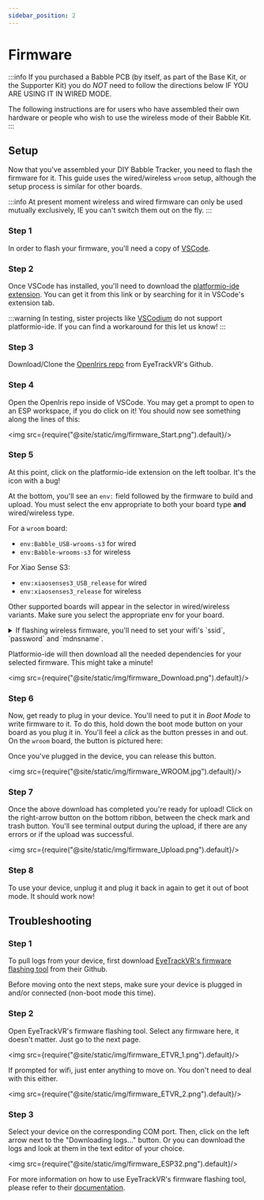 ```yaml
---
sidebar_position: 2
---
```


# Firmware

:::info
If you purchased a Babble PCB (by itself, as part of the Base Kit, or the Supporter Kit) you do *NOT* need to follow the directions below IF YOU ARE USING IT IN WIRED MODE.

The following instructions are for users who have assembled their own hardware or people who wish to use the wireless mode of their Babble Kit.
:::

## Setup

Now that you've assembled your DIY Babble Tracker, you need to flash the firmware for it. This guide uses the wired/wireless `wroom` setup, although the setup process is similar for other boards.

:::info
At present moment wireless and wired firmware can only be used mutually exclusively, IE you can't switch them out on the fly.
:::

### Step 1
In order to flash your firmware, you'll need a copy of [VSCode](https://code.visualstudio.com/).

### Step 2
Once VSCode has installed, you'll need to download the [platformio-ide extension](https://platformio.org/install/ide?install=vscode). You can get it from this link or by searching for it in VSCode's extension tab.

:::warning
In testing, sister projects like [VSCodium](https://vscodium.com/) do not support platformio-ide. If you can find a workaround for this let us know!
:::

### Step 3
Download/Clone the [OpenIrirs repo](https://github.com/EyeTrackVR/OpenIris) from EyeTrackVR's Github.

### Step 4
Open the OpenIris repo inside of VSCode. You may get a prompt to open to an ESP workspace, if you do click on it!
You should now see something along the lines of this:

<img src={require("@site/static/img/firmware_Start.png").default}/>

### Step 5
At this point, click on the platformio-ide extension on the left toolbar. It's the icon with a bug!

At the bottom, you'll see an `env:` field followed by the firmware to build and upload. You must select the env appropriate to both your board type **and** wired/wireless type.

For a `wroom` board:
- `env:Babble_USB-wrooms-s3` for wired
- `env:Babble-wrooms-s3` for wireless

For Xiao Sense S3:
- `env:xiaosenses3_USB_release` for wired
- `env:xiaosenses3_release` for wireless

Other supported boards will appear in the selector in wired/wireless variants. Make sure you select the appropriate env for your board. 

<details>
  <summary>If flashing wireless firmware, you'll need to set your wifi's `ssid`, `password` and `mdnsname`.</summary>

  You can change these under the `user_config.ini` file.

  <div style={{
    width: '90%',
    height: 'auto',
    margin: 'auto',
    display: 'block'
  }}>
  </div>
    <img src={require("@site/static/img/firmware_WifiConfig.png").default}/>

    Where the `mdnsname` corresponds to the name of the device on the network. IE, a value of `babbletracker` would show up as `http://babbletracker.local`.
</details>

Platformio-ide will then download all the needed dependencies for your selected firmware. This might take a minute!

<img src={require("@site/static/img/firmware_Download.png").default}/>

### Step 6
Now, get ready to plug in your device. You'll need to put it in *Boot Mode* to write firmware to it. To do this, hold down the boot mode button on your board as you plug it in. You'll feel a *click* as the button presses in and out. On the `wroom` board, the button is pictured here:

Once you've plugged in the device, you can release this button.

<img src={require("@site/static/img/firmware_WROOM.jpg").default}/>

### Step 7

Once the above download has completed you're ready for upload! Click on the right-arrow button on the bottom ribbon, between the check mark and trash button. You'll see terminal output during the upload, if there are any errors or if the upload was successful.

<img src={require("@site/static/img/firmware_Upload.png").default}/>

### Step 8

To use your device, unplug it and plug it back in again to get it out of boot mode. It should work now!

## Troubleshooting

### Step 1
To pull logs from your device, first download [EyeTrackVR's firmware flashing tool](https://github.com/EyeTrackVR/FirmwareFlashingTool/releases) from their Github. 

Before moving onto the next steps, make sure your device is plugged in and/or connected (non-boot mode this time).

### Step 2

Open EyeTrackVR's firmware flashing tool. Select any firmware here, it doesn't matter. Just go to the next page. 

<img src={require("@site/static/img/firmware_ETVR_1.png").default}/>

If prompted for wifi, just enter anything to move on. You don't need to deal with this either.

<img src={require("@site/static/img/firmware_ETVR_2.png").default}/>

### Step 3

Select your device on the corresponding COM port. Then, click on the left arrow next to the "Downloading logs..." button. Or you can download the logs and look at them in the text editor of your choice.

<img src={require("@site/static/img/firmware_ESP32.png").default}/>

For more information on how to use EyeTrackVR's firmware flashing tool, please refer to their [documentation](https://docs.eyetrackvr.dev/firmware_guide/flashing_tool).
